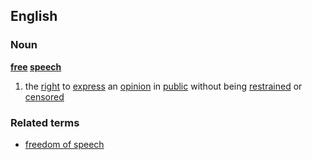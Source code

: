 ==English==
===Noun===
'''[[free]] [[speech]]'''
# the [[right]] to [[express]] an [[opinion]] in [[public]] without being [[restrain]]ed or [[censor]]ed
===Related terms===
*[[freedom of speech]]